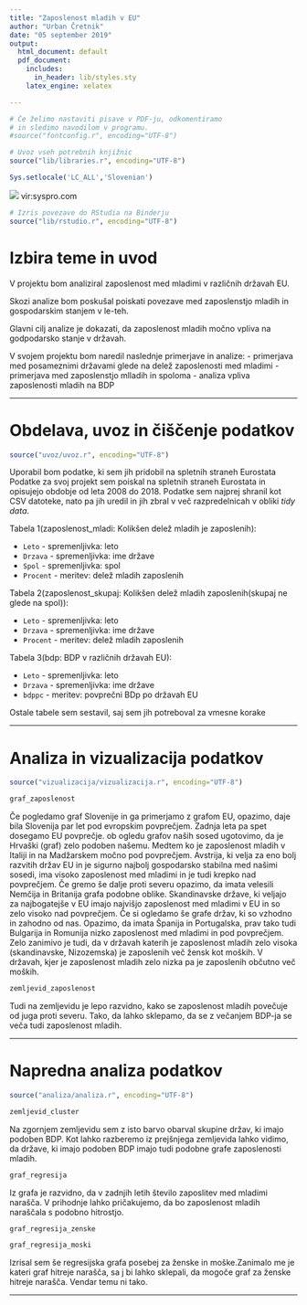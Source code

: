 ```yaml
---
title: "Zaposlenost mladih v EU"
author: "Urban Čretnik"
date: "05 september 2019"
output:
  html_document: default
  pdf_document:
    includes:
      in_header: lib/styles.sty
    latex_engine: xelatex

---
```


```r
# Če želimo nastaviti pisave v PDF-ju, odkomentiramo
# in sledimo navodilom v programu.
#source("fontconfig.r", encoding="UTF-8")

# Uvoz vseh potrebnih knjižnic
source("lib/libraries.r", encoding="UTF-8")

Sys.setlocale('LC_ALL','Slovenian')

```

![](slike/slikica.jpg)
vir:syspro.com



```r
# Izris povezave do RStudia na Binderju
source("lib/rstudio.r", encoding="UTF-8")
```

# Izbira teme in uvod





V projektu bom analiziral zaposlenost med mladimi v različnih državah EU.

Skozi analize bom poskušal poiskati povezave med zaposlenstjo mladih in gospodarskim stanjem v le-teh. 

Glavni cilj analize je dokazati, da zaposlenost mladih močno vpliva na godpodarsko stanje v državah.

V svojem projektu bom naredil naslednje primerjave in analize:
- primerjava med posameznimi državami glede na delež zaposlenosti med mladimi
- primerjava med zaposlenstjo mlladih in spoloma
- analiza vpliva zaposlenosti mladih na BDP

***


# Obdelava, uvoz in čiščenje podatkov

```r
source("uvoz/uvoz.r", encoding="UTF-8")
```

Uporabil bom podatke, ki sem jih pridobil na spletnih straneh Eurostata 
Podatke za svoj projekt sem poiskal na spletnih straneh Eurostata in opisujejo obdobje od leta 2008 do 2018. Podatke sem najprej shranil kot CSV datoteke, nato pa jih uredil in jih zbral v več razpredelnicah v obliki *tidy data*.

Tabela 1(zaposlenost_mladi: Kolikšen delež mladih je zaposlenih):

- `Leto` - spremenljivka: leto
- `Drzava` - spremenljivka: ime države
- `Spol` - spremenljivka:  spol
- `Procent` - meritev: delež mladih zaposlenih

Tabela 2(zaposlenost_skupaj: Kolikšen delež mladih zaposlenih(skupaj ne glede na spol)):

- `Leto` - spremenljivka: leto
- `Drzava` - spremenljivka: ime države
- `Procent` - meritev: delež mladih zaposlenih

Tabela 3(bdp: BDP v različnih državah EU):

- `Leto` - spremenljivka: leto
- `Drzava` - spremenljivka: ime države
- `bdppc` - meritev: povprečni BDp po državah EU

Ostale tabele sem sestavil, saj sem jih potreboval za vmesne korake



***

# Analiza in vizualizacija podatkov

```r
source("vizualizacija/vizualizacija.r", encoding="UTF-8")
```

```r
graf_zaposlenost
```

Če pogledamo graf Slovenije in ga primerjamo z grafom EU, opazimo, daje bila Slovenija par let pod evropskim povprečjem. Zadnja leta pa spet dosegamo EU povprečje. ob ogledu grafov naših sosed ugotovimo, da je Hrvaški (graf) zelo podoben našemu. Medtem ko je zaposlenost mladih v Italiji in na Madžarskem močno pod povprečjem. Avstrija, ki velja za eno bolj razvitih držav EU in je sigurno najbolj gospodarsko stabilna med našimi sosedi, ima visoko zaposlenost med mladimi in je tudi krepko nad povprečjem. Če gremo še dalje proti severu opazimo, da imata velesili Nemčija in Britanija grafa podobne oblike. Skandinavske države, ki veljajo za najbogatejše v EU imajo najvišjo zaposlenost med mladimi v EU in so zelo visoko nad povprečjem. Če si ogledamo še grafe držav, ki so vzhodno in zahodno od nas. Opazimo, da imata Španija in Portugalska, prav tako tudi Bulgarija in Romunija nizko zaposlenost med mladimi in pod povprečjem. Zelo zanimivo je tudi, da v državah katerih je zaposlenost mladih zelo visoka (skandinavske, Nizozemska) je zaposlenih več žensk kot moških. V državah, kjer je zaposlenost mladih zelo nizka pa je zaposlenih občutno več moških.




```r
zemljevid_zaposlenost
```

Tudi na zemljevidu je lepo razvidno, kako se zaposlenost mladih povečuje od juga proti severu. Tako, da lahko sklepamo, da se z večanjem BDP-ja se veča tudi zaposlenost mladih.

***

# Napredna analiza podatkov

```r
source("analiza/analiza.r", encoding="UTF-8")
```



```r
zemljevid_cluster
```

Na zgornjem zemljevidu sem z isto barvo obarval skupine držav, ki imajo podoben BDP. Kot lahko razberemo iz prejšnjega zemljevida lahko vidimo, da države, ki imajo podoben BDP imajo tudi podobne grafe zaposlenosti mladih.



```r
graf_regresija
```

Iz grafa je razvidno, da v zadnjih letih število zaposlitev med mladimi narašča. V prihodnje lahko pričakujemo, da bo zaposlenost mladih naraščala s podobno hitrostjo.


```r
graf_regresija_zenske

```

```r
graf_regresija_moski

```
Izrisal sem še regresijska grafa posebej za ženske in moške.Zanimalo me je kateri graf hitreje narašča, sa j bi lahko sklepali, da mogoče graf za ženske hitreje narašča. Vendar temu ni tako.

***

